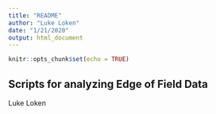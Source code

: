```yaml
---
title: "README"
author: "Luke Loken"
date: "1/21/2020"
output: html_document
---
```


```r
knitr::opts_chunk$set(echo = TRUE)
```

## Scripts for analyzing Edge of Field Data

Luke Loken

